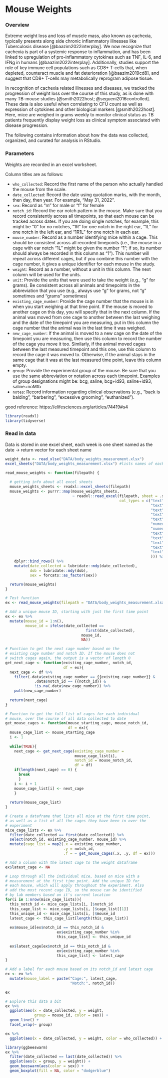 # Mouse Weights

### Overview

Extreme weight loss and loss of muscle mass, also known as cachexia, typically presents along side chronic inflammatory illnesses like Tuberculosis disease [@baazim2022interplay]. We now recognize that cachexia is part of a systemic response to inflammation, and has been linked to upregulation of pro-inflammatory cytokines such as TNF, IL-6, and IFNg in humans [@baazim2022interplay]. Additionally, studies support the role of key immune cell populations such as CD8+ T-cells that, when depleted, counteract muscle and fat deterioration  [@baazim2019cd8],  and suggest that CD8+ T-cells may metabolically reprogram adipose tissue.

In recognition of cachexia related illnesses and diseases, we tracked the progression of weight loss over the course of this study, as is done with many TB-mouse studies [@smith2022host; @segueni2016controlled]. These data is also useful when correlating to CFU count as well as expression of cytokines and other biological markers [@smith2022host]. Here, mice are weighed in grams weekly to monitor clinical status as TB patients frequently display weight loss as clinical symptom associated with disease progression. 

The following contains information about how the data was collected, organized, and curated for analysis in RStudio.

### Parameters

Weights are recorded in an excel worksheet. 

Column titles are as follows:

- `who_collected`: Record the first name of the person who actually handled the mouse from the scale. 
- `date_collected`: Record the date using quotation marks, with the month, then day, then year. For example, "May 31, 2022".
- `sex`: Record as "m" for male or "f" for female
- `notch_id`: Record the ear notch pattern in the mouse. Make sure that you record consistently across all timepoints, so that each mouse can be tracked across dates. If you are doing single notches, for example, this might be "0" for no notches, "1R" for one notch in the right ear, "1L" for one notch in the left ear, and "1R1L" for one notch in each ear.
- `mouse_number`: Record as a number identifying mice within a cage. This should be consistent across all recorded timepoints (i.e., the mouse in a cage with ear notch "1L" might be given the number "1"; if so, its number should always be recorded in this column as "1"). This number will repeat across different cages, but if you combine this number with the cage number, it gives a unique identifier for each mouse in the study. 
- `weight`: Record as a number, without a unit in this column. The next column will be used for the units.	
- `unit`:	Provide the units that were used to take the weight (e.g., "g" for grams). Be consistent across all animals and timepoints in the abbreviation that you use (e.g., always use "g" for grams, not "g" sometimes and "grams" sometimes)
- `existing_cage_number`: Provide the cage number that the mouse is in when you start weighing at that time point. If the mouse is moved to another cage on this day, you will specify that in the next column. If the animal was moved from one cage to another between the last weighing and the date of the timepoint you are measuring, put in this column the cage number that the animal was in the last time it was weighed.
- `new_cage_number`: If the animal is moved to a new cage on the date of the timepoint you are measuring, then use this column to record the number of the cage you move it too. Similarly, if the animal moved cages between the last measured timepoint and this one, use this column to record the cage it was moved to. Otherwise, if the animal stays in the same cage that it was at the last measured time point, leave this column empty.
- `group`: Provide the experimental group of the mouse. Be sure that you use the same abbreviation or notation across each timepoint. Examples of group designations might be: bcg, saline, bcg+id93, saline+id93, saline+noMtb
- `notes`: Record information regarding clinical observations (e.g., "back is balding", "barbering", "excessive grooming", "euthanized"). 

good reference: https://elifesciences.org/articles/74419#s4

```r
library(readxl)
library(tidyverse)
```

### Read in data

Data is stored in one excel sheet, each week is one sheet named as the date -> return vector for each sheet name 

```r
weight_data <- read_xlsx("DATA/body_weights_measurement.xlsx")
excel_sheets("DATA/body_weights_measurement.xlsx") #lists names of each sheet

read_mouse_weights <- function(filepath) {
  
  # getting info about all excel sheets
  mouse_weights_sheets <- readxl::excel_sheets(filepath)
  mouse_weights <- purrr::map(mouse_weights_sheets, 
                              ~ readxl::read_excel(filepath, sheet = .x, 
                                                   col_types = c("text",   # who_collected
                                                                 "text",   # date_collected
                                                                 "text",   #  sex
                                                                 "text",   # dob
                                                                 "text",   # notch_id
                                                                 "numeric", # mouse_number
                                                                 "numeric", # weight
                                                                 "text",   # unit
                                                                 "text",   # existing_cage_number
                                                                 "text",   # new_cage_number
                                                                 "text",   # group
                                                                 "text"    # notes
                                                                 ))) %>% 
    dplyr::bind_rows() %>% 
    mutate(date_collected = lubridate::mdy(date_collected), 
           dob = lubridate::mdy(dob), 
           sex = forcats::as_factor(sex))

  return(mouse_weights)
}

# Test function
ex <- read_mouse_weights(filepath = "DATA/body_weights_measurement.xlsx")
```

```r
# Add a unique mouse ID, starting with just the first time point
ex <- ex %>% 
  mutate(mouse_id = 1:n(), 
         mouse_id = ifelse(date_collected ==
                                    first(date_collected), 
                                  mouse_id, 
                                  NA))

# Function to get the next cage number based on the 
# existing cage number and notch ID. If the mouse does not
# switch cages again, the output is a vector of length 0
get_next_cage <- function(existing_cage_number, notch_id, 
                          df = ex){
  next_cage <- df %>% 
    filter(.data$existing_cage_number == {{existing_cage_number}} &
             .data$notch_id == {{notch_id}} & 
             !is.na(.data$new_cage_number)) %>% 
    pull(new_cage_number)
  
  return(next_cage)
}

# Function to get the full list of cages for each individual 
# mouse, over the course of all data collected to date
get_mouse_cages <- function(mouse_starting_cage, mouse_notch_id, 
                            df = ex){
  mouse_cage_list <- mouse_starting_cage
  i <- 1
  
  while(TRUE){
    next_cage <- get_next_cage(existing_cage_number =
                               mouse_cage_list[i],
                               notch_id = mouse_notch_id, 
                               df = df)
    if(length(next_cage) == 0) {
      break
      }
    i <- i + 1
    mouse_cage_list[i] <- next_cage
    }
  
  return(mouse_cage_list)
}

# Create a dataframe that lists all mice at the first time point, 
# as well as a list of all the cages they have been in over the
# experiment
mice_cage_lists <- ex %>% 
  filter(date_collected == first(date_collected)) %>% 
  select(notch_id, existing_cage_number, mouse_id) %>% 
  mutate(cage_list = map2(.x = existing_cage_number, 
                          .y = notch_id, 
                          .f = ~ get_mouse_cages(.x, .y, df = ex)))

# Add a column with the latest cage to the weight dataframe
ex$latest_cage <- NA

# Loop through all the individual mice, based on mice with a 
# measurement at the first time point. Add the unique ID for 
# each mouse, which will apply throughout the experiment. Also 
# add the most recent cage ID, so the mouse can be identified
# by lab members based on it's current location
for(i in 1:nrow(mice_cage_lists)){
  this_notch_id <- mice_cage_lists[i, ]$notch_id
  this_cage_list <- mice_cage_lists[i, ]$cage_list[[1]]
  this_unique_id <- mice_cage_lists[i, ]$mouse_id
  latest_cage <- this_cage_list[length(this_cage_list)]
  
  ex$mouse_id[ex$notch_id == this_notch_id & 
                       ex$existing_cage_number %in% 
                       this_cage_list] <- this_unique_id
  
  ex$latest_cage[ex$notch_id == this_notch_id & 
                       ex$existing_cage_number %in% 
                       this_cage_list] <- latest_cage
}

# Add a label for each mouse based on its notch_id and latest cage
ex <- ex %>% 
  mutate(mouse_label = paste("Cage:", latest_cage, 
                             "Notch:", notch_id))

ex
```

```r
# Explore this data a bit
ex %>% 
  ggplot(aes(x = date_collected, y = weight, 
             group = mouse_id, color = sex)) + 
  geom_line() + 
  facet_wrap(~ group)

ex %>% 
  ggplot(aes(x = date_collected, y = weight, color = who_collected)) + geom_point()

library(ggbeeswarm)
ex %>% 
  filter(date_collected == last(date_collected)) %>% 
  ggplot(aes(x = group, y = weight)) + 
  geom_beeswarm(aes(color = sex)) + 
  geom_boxplot(fill = NA, color = "dodgerblue")
```


